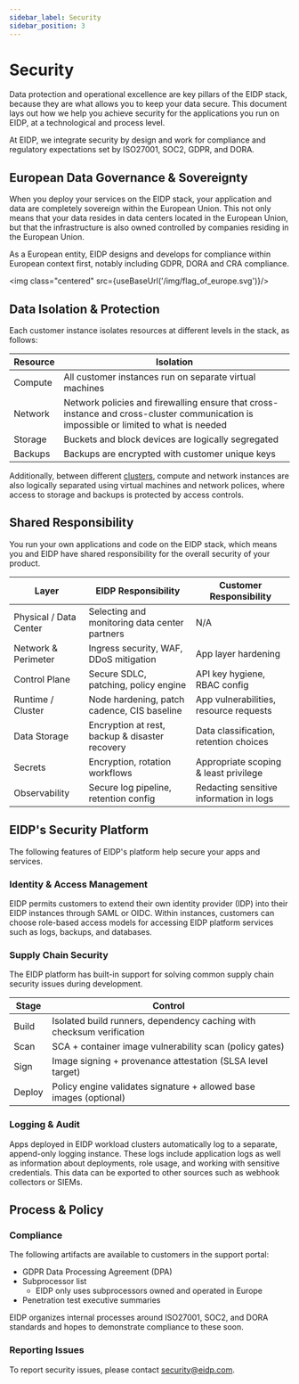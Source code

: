 ```yaml
---
sidebar_label: Security
sidebar_position: 3
---
```


# Security

Data protection and operational excellence are key pillars of the EIDP stack, because they are what allows you to keep your data secure. This document lays out how we help you achieve security for the applications
you run on EIDP, at a technological and process level.

At EIDP, we integrate security by design and work for compliance and regulatory expectations set by ISO27001, SOC2,
GDPR, and DORA.

## European Data Governance & Sovereignty

When you deploy your services on the EIDP stack, your application and data are completely sovereign within the European Union. This not only means that your data resides in data centers located in the European Union, but that the infrastructure is also owned controlled by companies residing in the European Union.

As a European entity, EIDP designs and develops for compliance within European context first, notably including GDPR, DORA and CRA compliance.


<img class="centered" src={useBaseUrl('/img/flag_of_europe.svg')}/>

## Data Isolation & Protection

Each customer instance isolates resources at different levels in the stack, as follows:

| Resource | Isolation                                                                                                                              |
|----------|----------------------------------------------------------------------------------------------------------------------------------------|
| Compute  | All customer instances run on separate virtual machines                                                                                |
| Network  | Network policies and firewalling ensure that cross-instance and cross-cluster communication is impossible or limited to what is needed |
| Storage  | Buckets and block devices are logically segregated                                                                                     |
| Backups  | Backups are encrypted with customer unique keys                                                                                        |

Additionally, between different [clusters](./overview), compute and network instances are also logically separated using virtual machines and network polices, where access to storage and backups is protected by access controls.

## Shared Responsibility

You run your own applications and code on the EIDP stack, which means you and EIDP have shared responsibility for the
overall security of your product.

| Layer                  | EIDP Responsibility                            | Customer Responsibility                 |
|------------------------|------------------------------------------------|-----------------------------------------|
| Physical / Data Center | Selecting and monitoring data center partners  | N/A                                     |
| Network & Perimeter    | Ingress security, WAF, DDoS mitigation         | App layer hardening                     |
| Control Plane          | Secure SDLC, patching, policy engine           | API key hygiene, RBAC config            |
| Runtime / Cluster      | Node hardening, patch cadence, CIS baseline    | App vulnerabilities, resource requests  |
| Data Storage           | Encryption at rest, backup & disaster recovery | Data classification, retention choices  |
| Secrets                | Encryption, rotation workflows                 | Appropriate scoping & least privilege   |
| Observability          | Secure log pipeline, retention config          | Redacting sensitive information in logs |


## EIDP's Security Platform

The following features of EIDP's platform help secure your apps and services.

### Identity & Access Management

EIDP permits customers to extend their own identity provider (IDP) into their EIDP instances through SAML or OIDC.
Within instances, customers can choose role-based access models for accessing EIDP platform services such as logs,
backups, and databases.

### Supply Chain Security

The EIDP platform has built-in support for solving common supply chain security issues during development.

| Stage  | Control                                                               |
|--------|-----------------------------------------------------------------------|
| Build  | Isolated build runners, dependency caching with checksum verification |
| Scan   | SCA + container image vulnerability scan (policy gates)               |
| Sign   | Image signing + provenance attestation (SLSA level target)            |
| Deploy | Policy engine validates signature + allowed base images (optional)    |

### Logging & Audit

Apps deployed in EIDP workload clusters automatically log to a separate, append-only logging instance. These logs
include application logs as well as information about deployments, role usage, and working with sensitive credentials.
This data can be exported to other sources such as webhook collectors or SIEMs.

## Process & Policy

### Compliance

The following artifacts are available to customers in the support portal:

* GDPR Data Processing Agreement (DPA)
* Subprocessor list
  * EIDP only uses subprocessors owned and operated in Europe
* Penetration test executive summaries

EIDP organizes internal processes around ISO27001, SOC2, and DORA standards and hopes to demonstrate compliance to these
soon.

### Reporting Issues

To report security issues, please contact [security@eidp.com](mailto:security@eidp.com).
